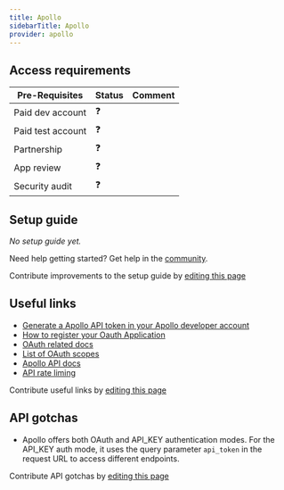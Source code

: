 ```yaml
---
title: Apollo
sidebarTitle: Apollo
provider: apollo
---
```



<Overview />
<PreBuiltTooling provider={providers[pageMetadata.provider]} />
<PreBuiltUseCases />

## Access requirements
| Pre-Requisites | Status | Comment|
| - | - | - |
| Paid dev account | ❓ |  |
| Paid test account | ❓ |  |
| Partnership | ❓ | |
| App review | ❓ |  |
| Security audit | ❓ | |



## Setup guide

_No setup guide yet._

<Tip>Need help getting started? Get help in the [community](https://nango.dev/slack).</Tip>

<Note>Contribute improvements to the setup guide by [editing this page](https://github.com/nangohq/nango/tree/master/docs-v2/integrations/all/insightly.mdx)</Note>


## Useful links

-   [Generate a Apollo API token in your Apollo developer account](https://developer.apollo.io/keys/)
-   [How to register your Oauth Application](https://knowledge.apollo.io/hc/en-us/articles/28620185633549-Use-OAuth-2-0-Authorization-Flow-to-Access-Apollo-User-Information-Partners#toc_4)
-   [OAuth related docs](https://knowledge.apollo.io/hc/en-us/articles/28620185633549-Use-OAuth-2-0-Authorization-Flow-to-Access-Apollo-User-Information-Partners#toc_3)
-   [List of OAuth scopes](https://docs.google.com/spreadsheets/d/1zyJYwrgOESOYAOQIDameATCYhc3_njMaOkJ5BEM57xc/edit?pli=1)
-   [Apollo API docs](https://apolloio.github.io/apollo-api-docs/)
-   [API rate liming](https://apolloio.github.io/apollo-api-docs/#rate-limits)

<Note>Contribute useful links by [editing this page](https://github.com/nangohq/nango/tree/master/docs-v2/integrations/all/insightly.mdx)</Note>

## API gotchas

- Apollo offers both OAuth and API_KEY authentication modes. For the API_KEY auth mode, it uses the query parameter `api_token` in the request URL to access different endpoints.

<Note>Contribute API gotchas by [editing this page](https://github.com/nangohq/nango/tree/master/docs-v2/integrations/all/apollo.mdx)</Note>
